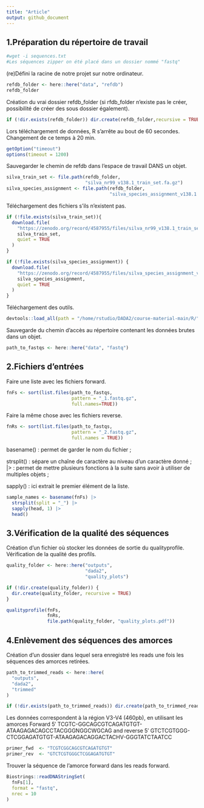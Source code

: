 ```yaml
---
title: "Article"
output: github_document
---
```


## 1.Préparation du répertoire de travail


```bash
#wget -i sequences.txt
#Les séquences zipper on été placé dans un dossier nommé "fastq"
```

(re)Défini la racine de notre projet sur notre ordinateur.
```r
refdb_folder <- here::here("data", "refdb")
refdb_folder
```

Création du vrai dossier refdb_folder (si rfdb_folder n'existe pas le créer, possibilité de créer des sous dossier également).
```r
if (!dir.exists(refdb_folder)) dir.create(refdb_folder,recursive = TRUE)
```

Lors téléchargement de données, R s'arrête au bout de 60 secondes. Changement de ce temps à 20 min.
```r
getOption("timeout")
options(timeout = 1200)
```

Sauvegarder le chemin de refdb dans l'espace de travail DANS un objet.
```r
silva_train_set <- file.path(refdb_folder, 
                             "silva_nr99_v138.1_train_set.fa.gz")
silva_species_assignment <- file.path(refdb_folder, 
                                      "silva_species_assignment_v138.1.fa.gz")
```

Téléchargement des fichiers s'ils n'existent pas.
```r
if (!file.exists(silva_train_set)){
  download.file(
    "https://zenodo.org/record/4587955/files/silva_nr99_v138.1_train_set.fa.gz",
    silva_train_set,
    quiet = TRUE
  )
}

if (!file.exists(silva_species_assignment)) {
  download.file(
    "https://zenodo.org/record/4587955/files/silva_species_assignment_v138.1.fa.gz",
    silva_species_assignment,
    quiet = TRUE
  )
}

```

Téléchargement des outils.
```r
devtools::load_all(path = "/home/rstudio/DADA2/course-material-main/R/")
```

Sauvegarde du chemin d'accès au répertoire contenant les données brutes dans un objet.
```r
path_to_fastqs <- here::here("data", "fastq")
```


## 2.Fichiers d'entrées


Faire une liste avec les fichiers forward. 
```r
fnFs <- sort(list.files(path_to_fastqs,
                        pattern = "_1.fastq.gz",
                        full.names=TRUE))
```


Faire la même chose avec les fichiers reverse.
```r
fnRs <- sort(list.files(path_to_fastqs,
                        pattern = "_2.fastq.gz",
                        full.names = TRUE))
```


basename() : permet de garder le nom du fichier ;

strsplit() : sépare un chaîne de caractère au niveau d'un caractère donné ; 
|> : permet de mettre plusieurs fonctions à la suite sans avoir à utiliser de multiples objets ;

sapply() : ici extrait le premier élément de la liste.
```r
sample_names <- basename(fnFs) |>
  strsplit(split = "_") |>
  sapply(head, 1) |>
  head()
```


## 3.Vérification de la qualité des séquences


Création d'un fichier où stocker les données de sortie du qualityprofile.
Vérification de la qualité des profils.
```r
quality_folder <- here::here("outputs",
                             "dada2",
                             "quality_plots")

if (!dir.create(quality_folder)) {
  dir.create(quality_folder, recursive = TRUE)
}

qualityprofile(fnFs,
               fnRs,
               file.path(quality_folder, "quality_plots.pdf"))
```

## 4.Enlèvement des séquences des amorces


Création d'un dossier dans lequel sera enregistré les reads une fois les séquences des amorces retirées.
```r
path_to_trimmed_reads <- here::here(
  "outputs",
  "dada2",
  "trimmed"
)

if (!dir.exists(path_to_trimmed_reads)) dir.create(path_to_trimmed_reads, recursive = TRUE)
```

Les données correspondent à la région V3-V4 (460pb), en utilisant les amorces Forward 5′ TCGTC-GGCAGCGTCAGATGTGT-ATAAGAGACAGCCTACGGGNGGCWGCAG and reverse 5′ GTCTCGTGGG-CTCGGAGATGTGT-ATAAGAGACAGGACTACHV-GGGTATCTAATCC
```r
primer_fwd  <- "TCGTCGGCAGCGTCAGATGTGT"
primer_rev  <- "GTCTCGTGGGCTCGGAGATGTGT"
```


Trouver la séquence de l'amorce forward dans les reads forward.
```r
Biostrings::readDNAStringSet(
  fnFs[1],
  format = "fastq",
  nrec = 10
)
```






